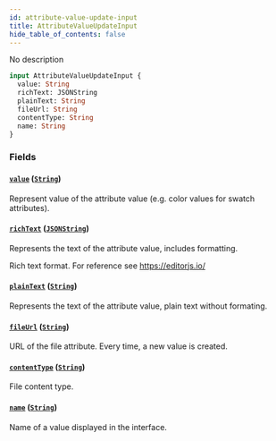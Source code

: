 ```yaml
---
id: attribute-value-update-input
title: AttributeValueUpdateInput
hide_table_of_contents: false
---
```


No description

```graphql
input AttributeValueUpdateInput {
  value: String
  richText: JSONString
  plainText: String
  fileUrl: String
  contentType: String
  name: String
}
```

### Fields

#### [`value`](#) ([`String`](../../../developer/api-reference/scalars/string))

Represent value of the attribute value (e.g. color values for swatch attributes).

#### [`richText`](#) ([`JSONString`](../../../developer/api-reference/scalars/jsonstring))

Represents the text of the attribute value, includes formatting.

Rich text format. For reference see https://editorjs.io/

#### [`plainText`](#) ([`String`](../../../developer/api-reference/scalars/string))

Represents the text of the attribute value, plain text without formating.

#### [`fileUrl`](#) ([`String`](../../../developer/api-reference/scalars/string))

URL of the file attribute. Every time, a new value is created.

#### [`contentType`](#) ([`String`](../../../developer/api-reference/scalars/string))

File content type.

#### [`name`](#) ([`String`](../../../developer/api-reference/scalars/string))

Name of a value displayed in the interface.
